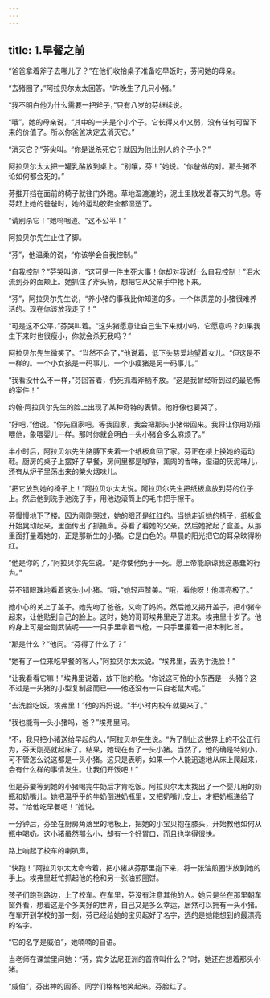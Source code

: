 ```yaml
---
---
---
```

title: 1.早餐之前
---




“爸爸拿着斧子去哪儿了？”在他们收拾桌子准备吃早饭时，芬问她的母亲。

“去猪圈了，”阿拉贝尔太太回答。“昨晚生了几只小猪。”

“我不明白他为什么需要一把斧子，”只有八岁的芬继续说。

“哦”，她的母亲说，“其中的一头是个小个子。它长得又小又弱，没有任何可留下来的价值了。所以你爸爸决定去消灭它。”

“消灭它？”芬尖叫。“你是说杀死它？就因为他比别人的个子小？”

阿拉贝尔太太把一罐乳酪放到桌上。“别嚷，芬！”她说。“你爸做的对。那头猪不论如何都会死的。”

芬推开挡在面前的椅子就往门外跑。草地湿漉漉的，泥土里散发着春天的气息。等芬赶上她的爸爸时，她的运动胶鞋全都湿透了。

“请别杀它！”她呜咽道。“这不公平！”

阿拉贝尔先生止住了脚。

“芬”，他温柔的说，“你该学会自我控制。”

“自我控制？”芬哭叫道，“这可是一件生死大事！你却对我说什么自我控制！”泪水流到芬的面颊上。她抓住了斧头柄，想把它从父亲手中抢下来。

“芬”，阿拉贝尔先生说，“养小猪的事我比你知道的多。一个体质差的小猪很难养活的。现在你该放我走了！”

“可是这不公平，”芬哭叫着。“这头猪愿意让自己生下来就小吗，它愿意吗？如果我生下来时也很瘦小，你就会杀死我吗？”

阿拉贝尔先生微笑了。“当然不会了，”他说着，低下头慈爱地望着女儿。“但这是不一样的。一个小女孩是一码事儿，一个小瘦猪是另一码事儿。”

“我看没什么不一样，”芬回答着，仍死抓着斧柄不放。“这是我曾经听到过的最恐怖的案件！”

约翰·阿拉贝尔先生的脸上出现了某种奇特的表情。他好像也要哭了。

“好吧，”他说。“你先回家吧。等我回家，我会把那头小猪带回来。我将让你用奶瓶喂他，象喂婴儿一样。那时你就会明白一头小猪会多么麻烦了。”

半小时后，阿拉贝尔先生胳膊下夹着一个纸板盒回了家。芬正在楼上换她的运动鞋。厨房的桌子上摆好了早餐，房间里都是咖啡，薰肉的香味，湿湿的灰泥味儿，还有从炉子里荡出来的柴火烟味儿。

“把它放到她的椅子上！”阿拉贝尔太太说。阿拉贝尔先生把纸板盒放到芬的位子上。然后他到洗手池洗了手，用池边滚筒上的毛巾把手擦干。

芬慢慢地下了楼。因为刚刚哭过，她的眼还是红红的。当她走近她的椅子，纸板盒开始晃动起来，里面传出了抓搔声。芬看了看她的父亲。然后她掀起了盒盖。从那里面打量着她的，正是那新生的小猪。它是白色的。早晨的阳光把它的耳朵映得粉红。

“他是你的了，”阿拉贝尔先生说。“是你使他免于一死。愿上帝能原谅我这愚蠢的行为。”

芬不错眼珠地看着这头小小猪。“哦，”她轻声赞美。“哦，看他呀！他漂亮极了。”

她小心的关上了盖子。她先吻了爸爸，又吻了妈妈。然后她又揭开盖子，把小猪举起来，让他贴到自己的脸上。这时，她的哥哥埃弗里走了进来。埃弗里十岁了。他的身上可是全副武装呢——一只手里拿着气枪，一只手里攥着一把木制匕首。

“那是什么？”他问。“芬得了什么了？”

“她有了一位来吃早餐的客人，”阿拉贝尔太太说。“埃弗里，去洗手洗脸！”

“让我看看它嘛！”埃弗里说着，放下他的枪。“你说这可怜的小东西是一头猪？这不过是一头猪的小型复制品而已——他还没有一只白老鼠大呢。”

“去洗脸吃饭，埃弗里！”他的妈妈说。“半小时内校车就要来了。”

“我也能有一头小猪吗，爸？”埃弗里问。

“不，我只把小猪送给早起的人，”阿拉贝尔先生说。“为了制止这世界上的不公正行为，芬天刚亮就起床了。结果，她现在有了一头小猪。当然了，他的确是特别小，可不管怎么说这都是一头小猪。这只是表明，如果一个人能迅速地从床上爬起来，会有什么样的事情发生。让我们开饭吧！”

但是芬要等到她的小猪喝完牛奶后才肯吃饭。阿拉贝尔太太找出了一个婴儿用的奶瓶和奶嘴儿。她把温乎乎的牛奶倒进奶瓶里，又把奶嘴儿安上，才把奶瓶递给了芬。“给他吃早餐吧！”她说。

一分钟后，芬坐在厨房角落里的地板上，把她的小宝贝抱在膝头，开始教他如何从瓶中喝奶。这小猪虽然那么小，却有一个好胃口，而且也学得很快。

路上响起了校车的喇叭声。

“快跑！”阿拉贝尔太太命令着，把小猪从芬那里抱下来，将一张油煎圈饼放到她的手上。埃弗里赶忙抓起他的枪和另一张油煎圈饼。

孩子们跑到路边，上了校车。在车里，芬没有注意其他的人。她只是坐在那里朝车窗外看，想着这是个多美好的世界，自己又是多么幸运，居然可以拥有一头小猪。在车开到学校的那一刻，芬已经给她的宝贝起好了名字，选的是她能想到的最漂亮的名字。

“它的名字是威伯”，她喃喃的自语。

当老师在课堂里问她：“芬，宾夕法尼亚洲的首府叫什么？”时，她还在想着那头小猪。

“威伯”，芬出神的回答。同学们格格地笑起来。芬脸红了。